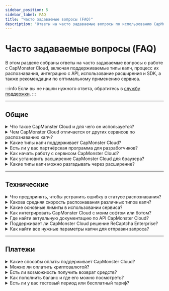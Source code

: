 ```yaml
---
sidebar_position: 5
sidebar_label: FAQ
title: "Часто задаваемые вопросы (FAQ)"
description: "Ответы на часто задаваемые вопросы по использованию CapMonster Cloud."
---
```


# Часто задаваемые вопросы (FAQ)

В этом разделе собраны ответы на часто задаваемые вопросы о работе с CapMonster Cloud, включая поддерживаемые типы капч, процесс их распознавания, интеграцию с API, использование расширения и SDK, а также рекомендации по оптимальному применению сервиса.

:::info
Если вы не нашли нужного ответа, обратитесь в [службу поддержки](https://helpdesk.zennolab.com/conversation/new).
:::

---

## Общие

<details>
  <summary>Что такое CapMonster Cloud и для чего он используется?</summary>
  <div style={{ fontWeight: 'normal' }}>
    <p>
      <strong>CapMonster Cloud</strong> — это облачный сервис для автоматического распознавания различных типов капч:  
      reCaptcha V2, reCaptcha V3, reCaptcha v2 Enterprise, GeeTest, Amazon (AWS WAF), Cloudflare Turnstile, Cloudflare Challenge и др.
    </p>
  </div>
</details>

<details>
  <summary>Чем CapMonster Cloud отличается от других сервисов по распознаванию капч?</summary>
  <div style={{ fontWeight: 'normal' }}>
    <p><strong>Преимущества сервиса CapMonster Cloud:</strong></p>
    <ul style={{ color: 'black' }}>
      <li><strong>Надёжность и масштабируемость:</strong> система стабильно работает при любой нагрузке, справляется с большими объёмами задач, масштабируется под рост проекта и обеспечивает высокий процент валидных токенов — ключевой фактор для эффективного обхода защит.</li>
      <li><strong>Поддержка всех основных типов капч:</strong> от популярных до редких и нестандартных.</li>
      <li><strong>Гибкая и прозрачная ценовая политика:</strong> подходит как для малого бизнеса, так и для масштабных проектов.</li>
    </ul>
  </div>
</details>

<details>
  <summary>Какие типы капч поддерживает CapMonster Cloud?</summary>
  <div style={{ fontWeight: 'normal' }}>
    <p>Поддерживаются:</p>
    <ul style={{ color: 'black' }}>
      <li>reCaptcha V2, reCaptcha V3, reCaptcha Enterprise V2</li>
      <li>GeeTest</li>
      <li>Amazon (AWS WAF)</li>
      <li>Cloudflare Turnstile/Challenge</li>
      <li>Imperva (Incapsula)</li>
      <li>Текстовая капча (ImageToTextTask), сложные капчи с изображениями (BLS, Shein и др.)</li>
      <li>Basilisk, TenDl, Prosopo, Binance, Temu</li>
      <li>Yidun (NECaptcha)</li>
    </ul>
  </div>
</details>

<details>
  <summary>Есть ли у вас партнёрская программа для разработчиков?</summary>
  <div style={{ fontWeight: 'normal' }}>
    <p>Да, партнёрская программа позволяет зарабатывать до <strong>30%</strong> от трат пользователей на решение капч.</p>
  </div>
</details>

<details>
  <summary>Как начать работу с сервисом CapMonster Cloud?</summary>
  <div style={{ fontWeight: 'normal' }}>
    <ol style={{ color: 'black' }}>
      <li>Зарегистрируйтесь на <a href="https://dash.capmonster.cloud/?culture=ru" target="_blank" rel="noopener noreferrer">сайте</a>.</li>
      <li>Пополните баланс.</li>
      <li>Используйте индивидуальный <strong>API-ключ</strong> для интеграции с вашим проектом.</li>
    </ol>
    <p>Также вы можете скачать <a href="https://capmonster.cloud/ru/browser-extension-captcha" target="_blank" rel="noopener noreferrer">расширение</a> CapMonster Cloud.</p>
  </div>
</details>

<details>
  <summary>Как установить расширение CapMonster Cloud для браузера?</summary>
  <div style={{ fontWeight: 'normal' }}>
    <ol style={{ color: 'black' }}>
      <li>Скачайте расширение для <a href="https://chromewebstore.google.com/detail/capmonster-cloud-%E2%80%94-%D0%B0%D0%B2%D1%82%D0%BE%D0%BC%D0%B0/pabjfbciaedomjjfelfafejkppknjleh" target="_blank" rel="noopener noreferrer">Chrome</a> или <a href="https://addons.mozilla.org/firefox/addon/capmonster-cloud" target="_blank" rel="noopener noreferrer">Firefox</a>.</li>
      <li>Активируйте расширение, вставьте <strong>API-ключ</strong> и убедитесь, что на балансе есть средства.</li>
      <li>Настройте и начните распознавать капчи.</li>
    </ol>
    <p>Подробнее — в разделе <a href="https://docs.capmonster.cloud/ru/docs/extension" target="_blank" rel="noopener noreferrer">Расширение</a> документации.</p>
  </div>
</details>

<details>
  <summary>Какие типы капч можно разгадывать через расширение?</summary>
  <div style={{ fontWeight: 'normal' }}>
    <ul style={{ color: 'black' }}>
      <li>ReCaptcha V2, ReCaptcha V3, ReCaptcha Enterprise V2</li>
      <li>GeeTest</li>
      <li>Cloudflare Turnstile / Challenge</li>
      <li>Text captcha (ImageToTextTask)</li>
      <li>Binance Captcha</li>
      <li>BLS Captcha</li>
    </ul>
  </div>
</details>

<hr/>

## Технические

<details>
  <summary>Что предпринять, чтобы устранить ошибку в статусе распознавания?</summary>
  <div style={{ fontWeight: 'normal' }}>
    <p>Примеры ошибок:</p>
    <ul style={{ color: 'black' }}>
      <li><strong>ERROR_KEY_DOES_NOT_EXIST</strong> — неверный или несуществующий API-ключ. Проверьте правильность ключа.</li>
      <li><strong>ERROR_ZERO_BALANCE</strong> — баланс равен нулю. Пополните баланс для продолжения.</li>
      <li><strong>ERROR_CAPTCHA_UNSOLVABLE</strong> — возможно, запрос составлен неверно, тип капчи не поддерживается сервисом или сама капча повреждена либо отображается некорректно. Рекомендуем внимательно проверить параметры запроса и убедиться, что выбранный тип капчи поддерживается CapMonster Cloud.</li>
    </ul>
    <p>Ознакомьтесь с <a href="https://docs.capmonster.cloud/ru/docs/api/api-errors" target="_blank" rel="noopener noreferrer">документацией по ошибкам</a> или обратитесь в поддержку.</p>
  </div>
</details>

<details>
  <summary>Какова средняя скорость распознавания различных типов капч?</summary>
  <div style={{ fontWeight: 'normal' }}>
    <p>В среднем от <strong>1 до 30 секунд</strong>, в зависимости от типа капчи.</p>
  </div>
</details>

<details>
  <summary>Какие основные лимиты в использовании сервиса?</summary>
  <div style={{ fontWeight: 'normal' }}>
    <p>
      Имеется ограничение — не более <strong>120 запросов к одной задаче</strong> для получения результата. Это значит, что после создания задачи через метод <code>createTask</code> вы можете периодически проверять её статус с помощью <code>getTaskResult</code>, но делать это рекомендуется с интервалом не чаще одного запроса каждые 2–5 секунд.
    </p>
  </div>
</details>

<details>
  <summary>Как интегрировать CapMonster Cloud с моим софтом или ботом?</summary>
  <div style={{ fontWeight: 'normal' }}>
    <p>Используйте <strong>API-ключ</strong> для подключения. Также доступны <a href="https://docs.capmonster.cloud/ru/docs/getting-start#%D0%BF%D1%80%D0%B8%D0%BC%D0%B5%D1%80%D1%8B-%D0%BA%D0%BE%D0%B4%D0%B0" target="_blank" rel="noopener noreferrer">библиотеки</a> для интеграции API CapMonster Cloud в ваш код.</p>
  </div>
</details>

<details>
  <summary>Где найти актуальную документацию по API CapMonster Cloud?</summary>
  <div style={{ fontWeight: 'normal' }}>
    <p>В разделе <a href="https://docs.capmonster.cloud/ru/docs/category/api" target="_blank" rel="noopener noreferrer">API</a> на сайте.</p>
  </div>
</details>

<details>
  <summary>Поддерживает ли CapMonster Cloud решение ReCaptcha Enterprise?</summary>
  <div style={{ fontWeight: 'normal' }}>
    <p>Сервис поддерживает обычную <strong>ReCaptcha v2/v3</strong> и <strong>ReCaptcha Enterprise V2</strong>.</p>
  </div>
</details>

<details>
  <summary>Как найти все нужные параметры капчи для отправки запроса?</summary>
  <div style={{ fontWeight: 'normal' }}>
    <p>Параметры можно получить через:</p>
    <ul style={{ color: 'black' }}>
      <li><strong>Инструменты разработчика</strong> браузера.</li>
      <li><strong>Скрипты-парсеры</strong> (см. подробно в типах капч в разделе <em>"Как найти все нужные параметры для создания задачи на решение"</em>).</li>
      <li><strong>Расширение CapMonster Cloud</strong> — позволяет ознакомиться со всеми необходимыми параметрами для разных типов капч (подробнее в разделе <a href="https://docs.capmonster.cloud/ru/docs/extension/extension-main#%D0%BC%D0%B0%D0%BF%D0%BF%D0%B8%D0%BD%D0%B3-%D0%BE%D1%82%D0%BE%D0%B1%D1%80%D0%B0%D0%B6%D0%B5%D0%BD%D0%B8%D0%B5-%D0%BF%D0%B0%D1%80%D0%B0%D0%BC%D0%B5%D1%82%D1%80%D0%BE%D0%B2-%D0%BA%D0%B0%D0%BF%D1%87" target="_blank" rel="noopener noreferrer">"Маппинг (отображение) параметров капч"</a>).</li>
    </ul>
  </div>
</details>

<hr/>

## Платежи

<details>
  <summary>Какие способы оплаты поддерживает CapMonster Cloud?</summary>
  <div style={{ fontWeight: 'normal' }}>
    <ul style={{ color: 'black' }}>
      <li>Банковские карты</li>
      <li>Криптовалюты</li>
      <li>Другие популярные методы</li>
    </ul>
    <p>(Подробнее см. раздел <a href="https://dash.capmonster.cloud/SelectPaymentType" target="_blank" rel="noopener noreferrer">Оплата</a>).</p>
  </div>
</details>

<details>
  <summary>Можно ли оплатить криптовалютой?</summary>
  <div style={{ fontWeight: 'normal' }}>
    <p>Да, поддерживается оплата криптовалютами.</p>
  </div>
</details>

<details>
  <summary>Есть ли возможность получить возврат средств?</summary>
  <div style={{ fontWeight: 'normal' }}>
    <p>Да, в течение <strong>3 дней</strong> после покупки возможен возврат средств, если сервис вам не подошел.</p>
  </div>
</details>

<details>
  <summary>Как пополнить баланс и где его можно посмотреть?</summary>
  <div style={{ fontWeight: 'normal' }}>
    <p>Пополнение доступно в <a href="https://capmonster.cloud/Dashboard" target="_blank" rel="noopener noreferrer">личном кабинете</a>, там же отображается текущий баланс.</p>
  </div>
</details>

<details>
  <summary>Есть ли у вас тестовый период или бесплатный тариф?</summary>
  <div style={{ fontWeight: 'normal' }}>
    <p>Да, по запросу в службу поддержки предоставляется <strong>баланс $0,1</strong>. Также для пользователей ZennoPoster предусмотрен бонус — 5 000 бесплатных капч для тестирования сервиса.</p>
  </div>
</details>
